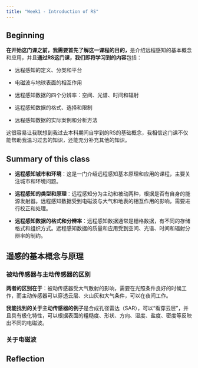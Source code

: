 ```yaml
---
title: "Week1 - Introduction of RS"
---
```


## Beginning

**在开始这门课之前，我需要首先了解这一课程的目的，**是介绍远程感知的基本概念和应用，并且**通过RS这门课，我们即将学习到的内容**包括：

-   远程感知的定义、分类和平台

-   电磁波与地球表面的相互作用

-   远程感知数据的四个分辨率：空间、光谱、时间和辐射

-   远程感知数据的格式、选择和限制

-   远程感知数据的实际案例和分析方法

这很容易让我联想到我过去本科期间自学到的RS的基础概念，我相信这门课不仅能帮助我温习过去的知识，还能充分补充其他的知识。

## Summary of this class

-   **远程感知城市和环境**：这是一门介绍远程感知基本原理和应用的课程，主要关注城市和环境问题。

-   **远程感知的类型和原理**：远程感知分为主动和被动两种，根据是否有自身的能源发射器。远程感知数据受到电磁波与大气和地表的相互作用的影响，需要进行校正和处理。

-   **远程感知数据的格式和分辨率**：远程感知数据通常是栅格数据，有不同的存储格式和组织方式。远程感知数据的质量和应用受到空间、光谱、时间和辐射分辨率的制约。

## 遥感的基本概念与原理

### 被动传感器与主动传感器的区别

**两者的区别在于**：被动传感器受大气散射的影响，需要在光照条件良好的时候工作，而主动传感器可以穿透云层、火山灰和大气条件，可以在夜间工作。

**我能找到的关于主动传感器的例子**是合成孔径雷达（SAR），可以“看穿云层”，并且具有极化特性，可以根据表面的粗糙度、形状、方向、湿度、盐度、密度等反映出不同的电磁波。

### 关于电磁波

## Reflection
